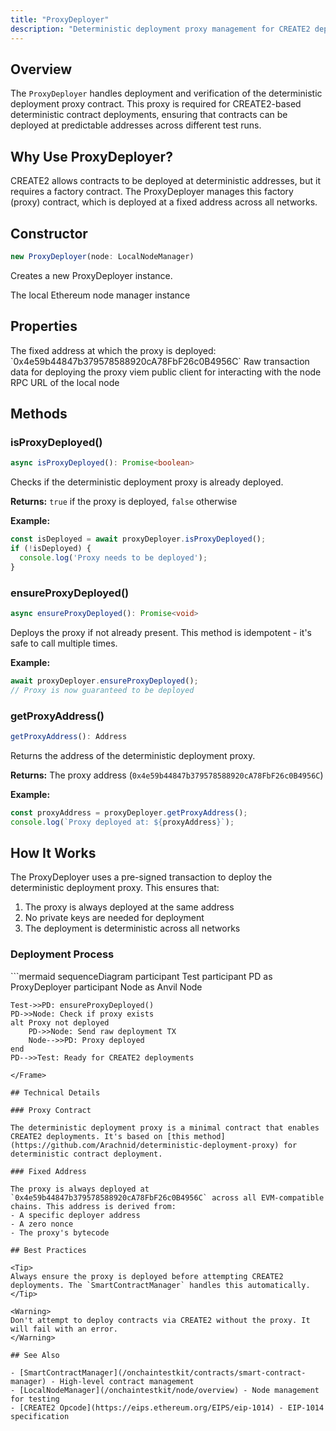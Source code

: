 ```yaml
---
title: "ProxyDeployer"
description: "Deterministic deployment proxy management for CREATE2 deployments"
---
```


## Overview

The `ProxyDeployer` handles deployment and verification of the deterministic deployment proxy contract. This proxy is required for CREATE2-based deterministic contract deployments, ensuring that contracts can be deployed at predictable addresses across different test runs.

## Why Use ProxyDeployer?

<Info>
CREATE2 allows contracts to be deployed at deterministic addresses, but it requires a factory contract. The ProxyDeployer manages this factory (proxy) contract, which is deployed at a fixed address across all networks.
</Info>

## Constructor

```typescript
new ProxyDeployer(node: LocalNodeManager)
```

Creates a new ProxyDeployer instance.

<ParamField path="node" type="LocalNodeManager" required>
  The local Ethereum node manager instance
</ParamField>

## Properties

<ParamField path="PROXY_ADDRESS" type="Address" static>
  The fixed address at which the proxy is deployed: `0x4e59b44847b379578588920cA78FbF26c0B4956C`
</ParamField>

<ParamField path="PROXY_DEPLOYMENT_TX" type="string" static>
  Raw transaction data for deploying the proxy
</ParamField>

<ParamField path="publicClient" type="PublicClient">
  viem public client for interacting with the node
</ParamField>

<ParamField path="rpcUrl" type="string">
  RPC URL of the local node
</ParamField>

## Methods

### isProxyDeployed()

```typescript
async isProxyDeployed(): Promise<boolean>
```

Checks if the deterministic deployment proxy is already deployed.

**Returns:** `true` if the proxy is deployed, `false` otherwise

**Example:**
```typescript
const isDeployed = await proxyDeployer.isProxyDeployed();
if (!isDeployed) {
  console.log('Proxy needs to be deployed');
}
```

### ensureProxyDeployed()

```typescript
async ensureProxyDeployed(): Promise<void>
```

Deploys the proxy if not already present. This method is idempotent - it's safe to call multiple times.

**Example:**
```typescript
await proxyDeployer.ensureProxyDeployed();
// Proxy is now guaranteed to be deployed
```

### getProxyAddress()

```typescript
getProxyAddress(): Address
```

Returns the address of the deterministic deployment proxy.

**Returns:** The proxy address (`0x4e59b44847b379578588920cA78FbF26c0B4956C`)

**Example:**
```typescript
const proxyAddress = proxyDeployer.getProxyAddress();
console.log(`Proxy deployed at: ${proxyAddress}`);
```

## How It Works

The ProxyDeployer uses a pre-signed transaction to deploy the deterministic deployment proxy. This ensures that:

1. The proxy is always deployed at the same address
2. No private keys are needed for deployment
3. The deployment is deterministic across all networks

### Deployment Process

<Frame>
```mermaid
sequenceDiagram
    participant Test
    participant PD as ProxyDeployer
    participant Node as Anvil Node

    Test->>PD: ensureProxyDeployed()
    PD->>Node: Check if proxy exists
    alt Proxy not deployed
        PD->>Node: Send raw deployment TX
        Node-->>PD: Proxy deployed
    end
    PD-->>Test: Ready for CREATE2 deployments
```
</Frame>

## Technical Details

### Proxy Contract

The deterministic deployment proxy is a minimal contract that enables CREATE2 deployments. It's based on [this method](https://github.com/Arachnid/deterministic-deployment-proxy) for deterministic contract deployment.

### Fixed Address

The proxy is always deployed at `0x4e59b44847b379578588920cA78FbF26c0B4956C` across all EVM-compatible chains. This address is derived from:
- A specific deployer address
- A zero nonce
- The proxy's bytecode

## Best Practices

<Tip>
Always ensure the proxy is deployed before attempting CREATE2 deployments. The `SmartContractManager` handles this automatically.
</Tip>

<Warning>
Don't attempt to deploy contracts via CREATE2 without the proxy. It will fail with an error.
</Warning>

## See Also

- [SmartContractManager](/onchaintestkit/contracts/smart-contract-manager) - High-level contract management
- [LocalNodeManager](/onchaintestkit/node/overview) - Node management for testing
- [CREATE2 Opcode](https://eips.ethereum.org/EIPS/eip-1014) - EIP-1014 specification 